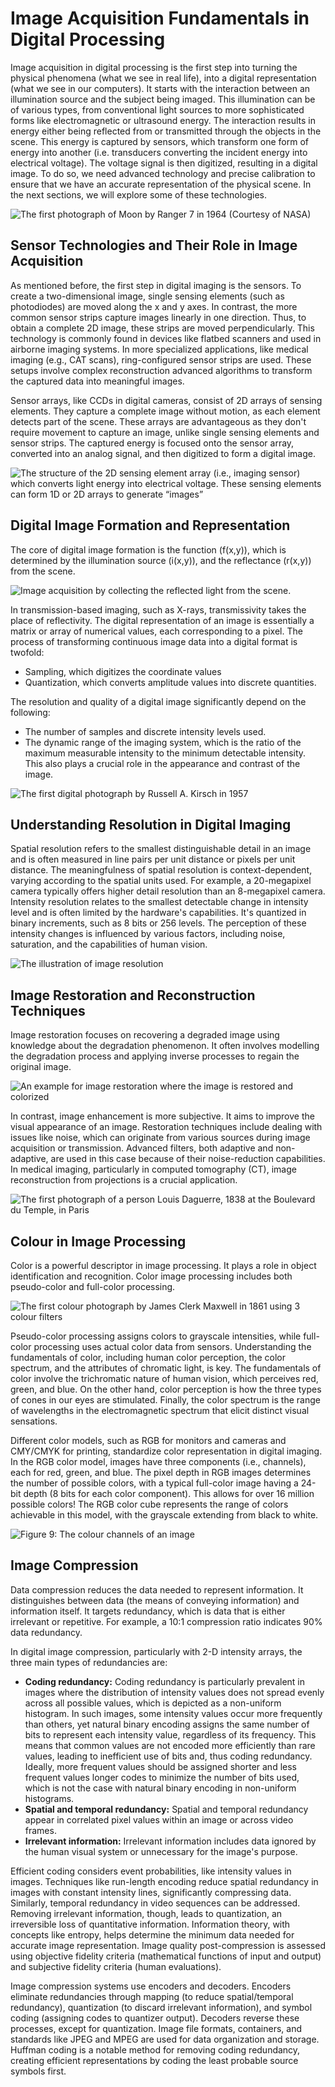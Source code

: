 # Image Acquisition Fundamentals in Digital Processing
Image acquisition in digital processing is the first step into turning the physical phenomena (what we see in real life), into a digital representation (what we see in our computers). It starts with the interaction between an illumination source and the subject being imaged. This illumination can be of various types, from conventional light sources to more sophisticated forms like electromagnetic or ultrasound energy. The interaction results in energy either being reflected from or transmitted through the objects in the scene. This energy is captured by sensors, which transform one form of energy into another (i.e. transducers converting the incident energy into electrical voltage). The voltage signal is then digitized, resulting in a digital image. To do so, we need advanced technology and precise calibration to ensure that we have an accurate representation of the physical scene. In the next sections, we will explore some of these technologies. 

![ The first photograph of Moon by Ranger 7 in 1964 (Courtesy of NASA)](https://huggingface.co/datasets/hf-vision/course-assets/resolve/4def8c412ee6b08f4522e818a0474d155363d87b/pic_3.png)

## Sensor Technologies and Their Role in Image Acquisition
As mentioned before, the first step in digital imaging is the sensors. To create a two-dimensional image, single sensing elements (such as photodiodes) are moved along the x and y axes. In contrast, the more common sensor strips capture images linearly in one direction. Thus, to obtain a complete 2D image, these strips are moved perpendicularly. This technology is commonly found in devices like flatbed scanners and used in airborne imaging systems. In more specialized applications, like medical imaging (e.g., CAT scans), ring-configured sensor strips are used. These setups involve complex reconstruction advanced algorithms to transform the captured data into meaningful images. 

Sensor arrays, like CCDs in digital cameras, consist of 2D arrays of sensing elements. They capture a complete image without motion, as each element detects part of the scene. These arrays are advantageous as they don't require movement to capture an image, unlike single sensing elements and sensor strips. The captured energy is focused onto the sensor array, converted into an analog signal, and then digitized to form a digital image.

![The structure of the 2D sensing element array (i.e., imaging sensor) which converts light energy into electrical voltage. These sensing elements can form 1D or 2D arrays to generate “images”](https://huggingface.co/datasets/hf-vision/course-assets/resolve/4def8c412ee6b08f4522e818a0474d155363d87b/pic_1.png)

## Digital Image Formation and Representation
The core of digital image formation is the function \(f(x,y)\), which is determined by the illumination source \(i(x,y)\), and the reflectance \(r(x,y)\) from the scene.

![Image acquisition by collecting the reflected light from the scene.](https://huggingface.co/datasets/hf-vision/course-assets/resolve/4def8c412ee6b08f4522e818a0474d155363d87b/pic_6.png)

In transmission-based imaging, such as X-rays, transmissivity takes the place of reflectivity. The digital representation of an image is essentially a matrix or array of numerical values, each corresponding to a pixel. The process of transforming continuous image data into a digital format is twofold: 
- Sampling, which digitizes the coordinate values
- Quantization, which converts amplitude values into discrete quantities. 

The resolution and quality of a digital image significantly depend on the following:
- The number of samples and discrete intensity levels used. 
- The dynamic range of the imaging system, which is the ratio of the maximum measurable intensity to the minimum detectable intensity. This also plays a crucial role in the appearance and contrast of the image.
  
![The first digital photograph by Russell A. Kirsch in 1957](https://huggingface.co/datasets/hf-vision/course-assets/resolve/4def8c412ee6b08f4522e818a0474d155363d87b/pic_5.png)

## Understanding Resolution in Digital Imaging
Spatial resolution refers to the smallest distinguishable detail in an image and is often measured in line pairs per unit distance or pixels per unit distance. The meaningfulness of spatial resolution is context-dependent, varying according to the spatial units used. For example, a 20-megapixel camera typically offers higher detail resolution than an 8-megapixel camera. 
Intensity resolution relates to the smallest detectable change in intensity level and is often limited by the hardware's capabilities. It's quantized in binary increments, such as 8 bits or 256 levels. The perception of these intensity changes is influenced by various factors, including noise, saturation, and the capabilities of human vision.

![The illustration of image resolution](https://huggingface.co/datasets/hf-vision/course-assets/resolve/4def8c412ee6b08f4522e818a0474d155363d87b/pic_7.png)

## Image Restoration and Reconstruction Techniques
Image restoration focuses on recovering a degraded image using knowledge about the degradation phenomenon. It often involves modelling the degradation process and applying inverse processes to regain the original image.

![An example for image restoration where the image is restored and colorized](https://huggingface.co/datasets/hf-vision/course-assets/resolve/4def8c412ee6b08f4522e818a0474d155363d87b/pic_8.jpg)

In contrast, image enhancement is more subjective. It aims to improve the visual appearance of an image. Restoration techniques include dealing with issues like noise, which can originate from various sources during image acquisition or transmission. Advanced filters, both adaptive and non-adaptive, are used in this case because of their noise-reduction capabilities. In medical imaging, particularly in computed tomography (CT), image reconstruction from projections is a crucial application.

![The first photograph of a person Louis Daguerre, 1838 at the Boulevard du Temple, in Paris](https://huggingface.co/datasets/hf-vision/course-assets/resolve/4def8c412ee6b08f4522e818a0474d155363d87b/pic_2.png)


## Colour in Image Processing
Color is a powerful descriptor in image processing. It plays a role in object identification and recognition. Color image processing includes both pseudo-color and full-color processing. 

![The first colour photograph by James Clerk Maxwell in 1861 using 3 colour filters
](https://huggingface.co/datasets/hf-vision/course-assets/resolve/4def8c412ee6b08f4522e818a0474d155363d87b/pic_4.png)

Pseudo-color processing assigns colors to grayscale intensities, while full-color processing uses actual color data from sensors. Understanding the fundamentals of color, including human color perception, the color spectrum, and the attributes of chromatic light, is key. The fundamentals of color involve the trichromatic nature of human vision, which perceives red, green, and blue. On the other hand, color perception is how the three types of cones in our eyes are stimulated. Finally, the color spectrum is the range of wavelengths in the electromagnetic spectrum that elicit distinct visual sensations.

Different color models, such as RGB for monitors and cameras and CMY/CMYK for printing, standardize color representation in digital imaging. In the RGB color model, images have three components (i.e., channels), each for red, green, and blue. The pixel depth in RGB images determines the number of possible colors, with a typical full-color image having a 24-bit depth (8 bits for each color component). This allows for over 16 million possible colors! The RGB color cube represents the range of colors achievable in this model, with the grayscale extending from black to white. 

![Figure 9: The colour channels of an image
](https://huggingface.co/datasets/hf-vision/course-assets/resolve/4def8c412ee6b08f4522e818a0474d155363d87b/pic_9.png)

## Image Compression
Data compression reduces the data needed to represent information. It distinguishes between data (the means of conveying information) and information itself. It targets redundancy, which is data that is either irrelevant or repetitive. For example, a 10:1 compression ratio indicates 90% data redundancy. 

In digital image compression, particularly with 2-D intensity arrays, the three main types of redundancies are:
- **Coding redundancy:** Coding redundancy is particularly prevalent in images where the distribution of intensity values does not spread evenly across all possible values, which is depicted as a non-uniform histogram. In such images, some intensity values occur more frequently than others, yet natural binary encoding assigns the same number of bits to represent each intensity value, regardless of its frequency. This means that common values are not encoded more efficiently than rare values, leading to inefficient use of bits and, thus coding redundancy. Ideally, more frequent values should be assigned shorter and less frequent values longer codes to minimize the number of bits used, which is not the case with natural binary encoding in non-uniform histograms.
- **Spatial and temporal redundancy:** Spatial and temporal redundancy appear in correlated pixel values within an image or across video frames.
- **Irrelevant information:** Irrelevant information includes data ignored by the human visual system or unnecessary for the image's purpose.

Efficient coding considers event probabilities, like intensity values in images. Techniques like run-length encoding reduce spatial redundancy in images with constant intensity lines, significantly compressing data. Similarly, temporal redundancy in video sequences can be addressed. Removing irrelevant information, though, leads to quantization, an irreversible loss of quantitative information. Information theory, with concepts like entropy, helps determine the minimum data needed for accurate image representation. Image quality post-compression is assessed using objective fidelity criteria (mathematical functions of input and output) and subjective fidelity criteria (human evaluations).

Image compression systems use encoders and decoders. Encoders eliminate redundancies through mapping (to reduce spatial/temporal redundancy), quantization (to discard irrelevant information), and symbol coding (assigning codes to quantizer output). Decoders reverse these processes, except for quantization. Image file formats, containers, and standards like JPEG and MPEG are used for data organization and storage. Huffman coding is a notable method for removing coding redundancy, creating efficient representations by coding the least probable source symbols first.
